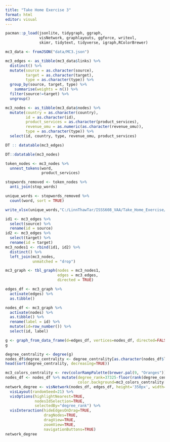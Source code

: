 ```yaml
---
title: "Take Home Exercise 3"
format: html
editor: visual
---
```


```r
pacman::p_load(jsonlite, tidygraph, ggraph, 
               visNetwork, graphlayouts, ggforce, writexl, 
               skimr, tidytext, tidyverse, igraph,RColorBrewer)
```

```r
mc3_data <- fromJSON("data/MC3.json")
```

```r
mc3_edges <- as_tibble(mc3_data$links) %>% 
  distinct() %>%
  mutate(source = as.character(source),
         target = as.character(target),
         type = as.character(type)) %>%
  group_by(source, target, type) %>%
    summarise(weights = n()) %>%
  filter(source!=target) %>%
  ungroup()
```

```r
mc3_nodes <- as_tibble(mc3_data$nodes) %>%
  mutate(country = as.character(country),
         id = as.character(id),
         product_services = as.character(product_services),
         revenue_omu = as.numeric(as.character(revenue_omu)),
         type = as.character(type)) %>%
  select(id, country, type, revenue_omu, product_services)
```

```r
DT :: datatable(mc3_edges)
```

```r
DT::datatable(mc3_nodes)
```

```r
token_nodes <- mc3_nodes %>%
  unnest_tokens(word, 
                product_services)
```

```r
stopwords_removed <- token_nodes %>% 
  anti_join(stop_words)
```

```r
unique_words <- stopwords_removed %>%
  count(word, sort = TRUE)
```

```r
write_xlsx(unique_words,"C:/LinnThawTar/ISSS608_VAA/Take_Home_Exercise/Take_Home_EX_3/data/words.xlsx")
```

```r
id1 <- mc3_edges %>%
  select(source) %>%
  rename(id = source)
id2 <- mc3_edges %>%
  select(target) %>%
  rename(id = target)
mc3_nodes1 <- rbind(id1, id2) %>%
  distinct() %>%
  left_join(mc3_nodes,
            unmatched = "drop")
```

```r
mc3_graph <- tbl_graph(nodes = mc3_nodes1,
                       edges = mc3_edges,
                       directed = TRUE)
```

```r
edges_df <- mc3_graph %>%
  activate(edges) %>%
  as.tibble()
```

```r
nodes_df <- mc3_graph %>%
  activate(nodes) %>%
  as.tibble() %>%
  rename(label = id) %>%
  mutate(id=row_number()) %>%
  select(id, label)
```

```r
g <- graph_from_data_frame(d=edges_df, vertices=nodes_df, directed=FALSE) # an undirected graph
g
```

```r
degree_centrality <- degree(g)
nodes_df$degree_centrality <- degree_centrality[as.character(nodes_df$label)]
head(sort(degree_centrality, decreasing=TRUE))
```

```r
mc3_colors_centrality <- rev(colorRampPalette(brewer.pal(9, "Oranges"))(22))
nodes_df <- nodes_df %>% mutate(degree_rank=37325-floor(rank(degree_centrality)),
                                color.background=mc3_colors_centrality[degree_rank])
network_degree <- visNetwork(nodes_df, edges_df, height='350px', width="100%", main="Degree Centrality") %>%
  visLayout(randomSeed=21) %>% 
  visOptions(highlightNearest=TRUE,
             nodesIdSelection=TRUE,
             selectedBy="degree_rank") %>% 
  visInteraction(hideEdgesOnDrag=TRUE,
                 dragNodes=TRUE,
                 dragView=TRUE,
                 zoomView=TRUE,
                 navigationButtons=TRUE)
network_degree
```
